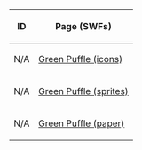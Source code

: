 {{CPW|Green Puffle|Puffle Verde}}
<center>
{|class="wikitable" border="1"
!ID
!Page (SWFs)
|-
|N/A||[[Media:ClothingSprites753.swf|Green Puffle (icons)]]
|-
|N/A||[[Media:PlayV2ContentGobalPuffleSpritesGreen.swf|Green Puffle (sprites)]]
|-
|N/A||[[Media:GreenPufflePaper.swf|Green Puffle (paper)]]
|}
</center>